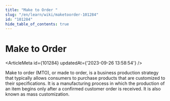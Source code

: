 ```yaml
---
title: "Make to Order "
slug: "/en/learn/wiki/maketoorder-101284"
id: "101284"
hide_table_of_contents: true
---
```



# Make to Order 

<ArticleMeta id={101284} updatedAt={'2023-09-26 13:58:54'} />
<div className='border-solid border-b border-t-0 my-4 border-[var(--ifm-color-gray-300)]' />

Make to order (MTO), or made to order, is a business production strategy that typically allows consumers to purchase products that are customized to their specifications. It is a manufacturing process in which the production of an item begins only after a confirmed customer order is received. It is also known as mass customization.
